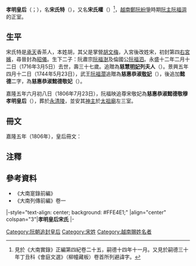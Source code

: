 '''孝明皇后'''（{{vie|v='''Hiếu Minh Hoàng Hậu'''|hn=孝明皇后}}；{{bd|1680年||1716年|3月5日|catIdx=S宋}}），名'''宋氏特'''（{{vie|v='''Tống Thị Được'''|hn=宋氏特}}），又名'''宋氏權'''（{{vie|v='''Tống Thị Quyền'''|hn=宋氏權}}）<ref>見於《大南實錄》正編第四紀卷二十五，嗣德十四年十一月。又見於嗣德三十年丁丑科《會庭文選》（柳幢藏板）卷首所列避諱字。</ref>，[[越南|越南]][[鄭阮紛爭|鄭阮紛爭]]時期[[阮主|阮主]][[阮福淍|阮福淍]]的正室。

==生平== 
宋氏特是[[承天|承天]]香茶人，本姓胡，其父是掌營[[胡文梅|胡文梅]]，入宮後改姓宋，初封第四[[右宮嬪|右宮嬪]]，尋晉封為[[昭儀|昭儀]]。生下二子：阮肅宗[[阮福澍|阮福澍]]及倫國公[[阮福泗|阮福泗]]。永盛十二年二月十二日（1716年3月5日）去世，壽三十七歲。追贈為'''慈慧[[明妃|明妃]]列夫人'''（{{vie|v=Từ Huệ Minh Phi Liệt Phu Nhân|hn=慈慧明妃列夫人}}）。景興五年四月十二日（1744年5月23日），武王[[阮福濶|阮福濶]]追贈為'''慈惠恭淑[[敬妃|敬妃]]'''（{{vie|v=Từ Huệ Cung Thục Kính Phi|hn=慈惠恭淑敬妃}}），後追加'''懿德'''二字，為'''慈惠恭淑懿德敬妃'''（{{vie|v=Từ Huệ Cung Thục Ý Đức Kính Phi|hn=慈惠恭淑懿德敬妃}}）。

嘉隆五年六月初八日（1806年7月23日），阮福映追尊宋敬妃為'''慈惠恭淑懿德敬穆孝明皇后'''（{{vie|v=Từ Huệ Cung Thục Ý Đức Kính Mục Hiếu Minh Hoàng Hậu|hn=慈惠恭淑懿德敬穆孝明皇后}}），葬於[[永清陵|永清陵]]，並安其[[牌位|神主]]於[[太祖廟|太祖廟]]左三室。

==冊文==
嘉隆五年（1806年），皇后冊文：
{{quote|<blockquote>承乾曰坤，配帝曰后。禮起於義，敬施所尊，所以正宗廟之禮也。欽惟慈惠恭淑懿德宋敬妃殿下，簮珥芳儀，琚珩淑德。齊媚肅椒宮之範，鷄鳴克相憂勤；鍾毓徵華渚之祥，麟趾永垂昌大。肆今仰承餘澤，光啓丕基。載考禮文，廑揚懿美。謹奉金冊，上尊號曰慈惠恭淑懿德敬穆孝明皇后。伏惟焄蒿如在，鑒格有孚。默相邦家，永延磐泰。</blockquote>}}

==注釋==
{{reflist}}

==參考資料==
*《大南寔錄前編》
*《大南列傳前編》卷一

{{start box}}
|-style="text-align: center; background: #FFE4E1;"
|align="center" colspan="3"|'''孝明皇后宋氏'''
|- 
{{s-before|[[宋氏領|孝義皇后宋氏]]<br />（追尊）}} 
{{s-title|[[越南皇后及妃嬪列表|越南阮朝皇后<br />（追尊）]]|}} 
{{s-after|[[張氏書|孝寧皇后張氏]]<br />（追尊）}} 
{{end box}}

{{西山朝及阮朝皇后}}

[[Category:阮朝追封皇后|Category:阮朝追封皇后]]
[[Category:宋姓|Category:宋姓]]
[[Category:越南賜姓名者|Category:越南賜姓名者]]